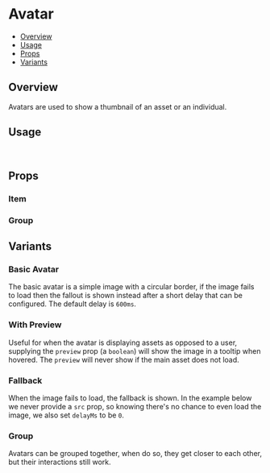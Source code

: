 

<Meta of={AvatarStories} />

# Avatar

- [Overview](#overview)
- [Usage](#usage)
- [Props](#props)
- [Variants](#variants)

## Overview

Avatars are used to show a thumbnail of an asset or an individual.

<ViewSource path="components/Avatar" />

<Canvas of={AvatarStories.Base} />

## Usage

```js
import { Avatar } from '@strapi/design-system';
```

## Props

### Item

<ArgTypes of={Avatar.Item} />

### Group

## Variants

### Basic Avatar

The basic avatar is a simple image with a circular border, if the image fails to load then the fallout is shown instead
after a short delay that can be configured. The default delay is `600ms`.

<Canvas of={AvatarStories.Base} />

### With Preview

Useful for when the avatar is displaying assets as opposed to a user, supplying the `preview` prop (a `boolean`) will
show the image in a tooltip when hovered. The `preview` will never show if the main asset does not load.

<Canvas of={AvatarStories.WithPreview} />

### Fallback

When the image fails to load, the fallback is shown. In the example below we never provide a `src` prop, so knowing
there's no chance to even load the image, we also set `delayMs` to be `0`.

<Canvas of={AvatarStories.Fallback} />

### Group

Avatars can be grouped together, when do so, they get closer to each other, but their interactions still work.

<Canvas of={AvatarStories.Group} />
